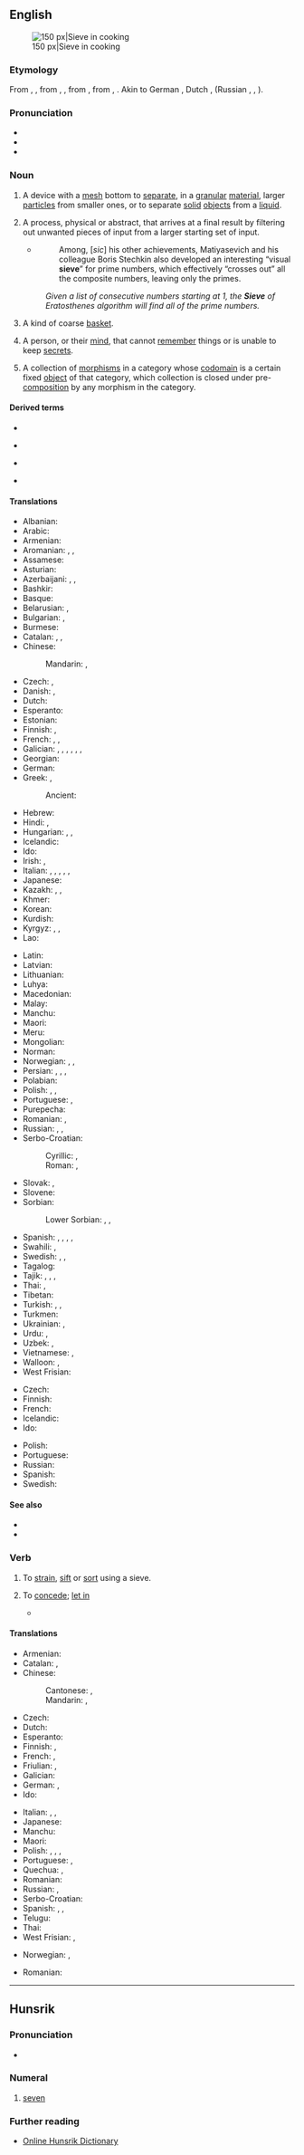 {{also|Sieve}}
==English==
{{wikipedia}}
[[Image:Sieve.jpg|thumb|right|150 px|Sieve in cooking]]

===Etymology===
From {{inh|en|enm|sive}}, {{m|enm|syfe}}, from {{inh|en|ang|sife}}, {{m|ang|sibi||sieve}}, from {{inh|en|gem-pro|*sibi||sieve}}, from {{der|en|ine-pro|*seyp-}}, {{m|ine-pro|*seyb-||to pour, sieve, strain, run, drip}}. Akin to German {{m|de|Sieb}}, Dutch {{m|nl|zeef}}, {{cog|sla-pro|*sito}} (Russian {{m|ru|си́то}}, {{m|ru|сев}}, {{m|ru|се́ять}}).

===Pronunciation===
* {{IPA|/sɪv/|/siːv/|lang=en}}
* {{audio|en-us-sieve.ogg|Audio (US)|lang=en}}
* {{rhymes|ɪv|iːv|lang=en}}

===Noun===
{{en-noun}}

# A device with a [[mesh]] bottom to [[separate#Verb|separate]], in a [[granular]] [[material]], larger [[particle]]s from smaller ones, or to separate [[solid]] [[object]]s from a [[liquid]].
#: {{ux|en|Use the '''sieve''' to get the pasta from the water.}}
# A process, physical or abstract, that arrives at a final result by filtering out unwanted pieces of input from a larger starting set of input.
#* {{quote-web
|year=2010
|author=Luke Mastin
|title=20TH CENTURY MATHEMATICS - ROBINSON AND MATIYASEVICH
|site=www.storyofmathematics.com
|url=http://www.storyofmathematics.com/20th_robinson.html
|accessdate=2013-09-08
}}
#*: Among, [''sic''] his other achievements, Matiyasevich and his colleague Boris Stechkin also developed an interesting “visual '''sieve'''” for prime numbers, which effectively “crosses out” all the composite numbers, leaving only the primes.
#: ''Given a list of consecutive numbers starting at 1, the '''Sieve''' of Eratosthenes algorithm will find all of the prime numbers.''
# {{lb|en|obsolete}} A kind of coarse [[basket]].
#: {{rfquotek|Simmonds}}
# {{lb|en|colloquial}} A person, or their [[mind]], that cannot [[remember]] things or is unable to keep [[secret]]s.
# {{lb|en|category theory}} A collection of [[morphism]]s in a category whose [[codomain]] is a certain fixed [[object]] of that category, which collection is closed under pre-[[composition]] by any morphism in the category.

====Derived terms====
{{top4}}
* {{l|en|have a mind like a sieve}}
{{mid4}}
* {{l|en|leak like a sieve}}
{{mid4}}
* {{l|en|memory like a sieve}}
{{mid4}}
* {{l|en|sievish}}
{{bottom}}

====Translations====
{{trans-top|device to separate larger and smaller objects}}
* Albanian: {{t+|sq|sitë|f}}
* Arabic: {{t|ar|غِرْبَال|m}}
* Armenian: {{t+|hy|մաղ}}
* Aromanian: {{t|rup|sitã|f}}, {{t|rup|tsir|n}}, {{t|rup|dirmonj|n}}
* Assamese: {{t|as|চালনি}}
* Asturian: {{t+|ast|peñera|f}}
* Azerbaijani: {{t+|az|süzgəc}}, {{t+|az|ələk}}, {{t|az|xəlbir}}
* Bashkir: {{t|ba|иләк}}
* Basque: {{t|eu|bahe}}
* Belarusian: {{t|be|рэ́шата|n}}, {{t|be|сі́та|n}}
* Bulgarian: {{t|bg|реше́то|n}}, {{t+|bg|си́то|n}}
* Burmese: {{t+|my|ဆန်ခါ}}
* Catalan: {{qualifier|from solids}} {{t+|ca|garbell|m}}, {{t+|ca|sedàs|m}}, {{qualifier|from liquids}} {{t+|ca|colador|m}}
* Chinese:
*: Mandarin: {{t+|cmn|篩子|sc=Hani}}, {{t+|cmn|筛子|tr=shāizi|sc=Hani}}
* Czech: {{t+|cs|síto|n}}, {{t+|cs|řešeto|n}}
* Danish: {{t+|da|si|c}}, {{t|da|sigte|c}}
* Dutch: {{t+|nl|zeef|f}}
* Esperanto: {{t|eo|kribrilo}}
* Estonian: {{t|et|sõel}}
* Finnish: {{t+|fi|seula}}, {{t+|fi|siivilä}}
* French: {{t+|fr|tamis|m}}, {{t+|fr|crible|m}}, {{t+|fr|passoire|f}} {{qualifier|for cooking}}
* Galician: {{t+|gl|peneira|f}}, {{t|gl|baruto|m}}, {{t|gl|bortel|m}}, {{t|gl|xirgo|m}}, {{t|gl|bandoxo|m}}, {{t|gl|vanelo|m}}, {{t|gl|sarandón|m}}
* Georgian: {{t|ka|საცერი}}
* German: {{t+|de|Sieb|n}}
* Greek: {{t+|el|κόσκινο|n}}, {{t|el|κρισάρα|f|sc=Grek}}
*: Ancient: {{t|grc|κόσκινον|n}}
* Hebrew: {{t+|he|נָפָה|tr=nafá|f}}
* Hindi: {{t+|hi|चलनी|f}}, {{t+|hi|छलनी|f}}
* Hungarian: {{t+|hu|szita}}, {{t+|hu|rosta}}, {{t+|hu|szűrő}}
* Icelandic: {{t+|is|sáld|n}}
* Ido: {{t+|io|sivo}}
* Irish: {{t|ga|criathar|m}}, {{t|ga|rilleán|m}}
* Italian: {{t+|it|setaccio|m}}, {{t+|it|scolino|m}}, {{t+|it|crivello|m}}, {{t+|it|vaglio|m}}, {{t+|it|buratto|m}}, {{t|it|tamiso|m}}
* Japanese: {{t+|ja|篩|tr=ふるい, furui}}
* Kazakh: {{t|kk|елек}}, {{t|kk|қалбыр}}, {{t+|kk|елеуіш}}
* Khmer: {{t-needed|km}}
* Korean: {{t+|ko|체}}
* Kurdish: {{t+|ku|بێژنگ|tr=bêjing}}
* Kyrgyz: {{t+|ky|элек}}, {{t+|ky|элгек}}, {{t+|ky|калбыр}}
* Lao: {{t|lo|ກະຊອນ}}
{{trans-mid}}
* Latin: {{t|la|crībrum|n}}
* Latvian: {{t|lv|siets|m}}
* Lithuanian: {{t|lt|sietas|m}}
* Luhya: {{t|luy|sichungi}}
* Macedonian: {{t|mk|сито|n}}
* Malay: {{t|ms|ayakan}}
* Manchu: {{t|mnc|ᠰᡳᠰᡝᡴᡠ|tr=siseku}}
* Maori: {{t|mi|tātari}}
* Meru: {{t|mer|gichunki}}
* Mongolian: {{t+|mn|шигшүүр|sc=Cyrl}}
* Norman: {{t|nrf|craîncheux|m}}
* Norwegian: {{t|no|sikt|c}}, {{t|no|såld|c}}, {{t+|no|sil|c}}
* Persian: {{t+|fa|الک|tr=alak|sc=fa-Arab}}, {{t+|fa|پرویزن|tr=parvizan}}, {{t+|fa|غربال|tr=ğarbâl|sc=fa-Arab}}, {{t+|fa|سرند|tr=sarand}}
* Polabian: {{t|pox|risetĕ|n}}
* Polish: {{t+|pl|sitko|n}}, {{t+|pl|sito|n}}, {{t+|pl|rzeszoto|n}}
* Portuguese: {{t+|pt|peneira|f}}, {{t+|pt|coador|m}}
* Purepecha: {{t|pua|tsarharakua}}
* Romanian: {{t+|ro|sită|f}}, {{t+|ro|ciur|n}}
* Russian: {{t+|ru|решето́|n}}, {{t+|ru|си́то|n}}, {{t+|ru|дуршла́г|m}} {{qualifier|colander}}
* Serbo-Croatian:
*: Cyrillic: {{t|sh|сито|n|sc=Cyrl}}, {{t|sh|решето|n|sc=Cyrl}}
*: Roman: {{t+|sh|sito|n}}, {{t+|sh|rešeto|n}}
* Slovak: {{t+|sk|sito|n}}, {{t|sk|rešeto|n}}
* Slovene: {{t|sl|rešêto|n}}
* Sorbian:
*: Lower Sorbian: {{t|dsb|kśida|f}}, {{t|dsb|cejźawa|f}}, {{t|dsb|wokawa|f}}
* Spanish: {{t+|es|cedazo|m}}, {{qualifier|from solids}} {{t+|es|criba|f}}, {{t+|es|tamiz|m}}, {{qualifier|from liquids}} {{t+|es|colador|m}}, {{t|es|harnero|m}} {{qualifier|Chile}}
* Swahili: {{t+|sw|kichujio}}, {{t+|sw|mafumbo}}
* Swedish: {{t+|sv|såll|n}}, {{t+|sv|sikt|c}}, {{t+|sv|sil|c}}
* Tagalog: {{t|tl|bistay}}
* Tajik: {{t|tg|элак}}, {{t|tg|ғалбер}}, {{t|tg|ғирбол}}, {{t|tg|ғарбел}}
* Thai: {{t+|th|กระชอน}}, {{t|th|เครื่องร่อน}}
* Tibetan: {{t-needed|bo}}
* Turkish: {{t+|tr|süzgeç}}, {{t+|tr|kalbur}}, {{t+|tr|elek}}
* Turkmen: {{t|tk|elek}}
* Ukrainian: {{t|uk|ре́шето|n}}, {{t|uk|си́то|n}}
* Urdu: {{t|ur|چھلنی|f|tr=chalnī}}, {{t|ur|غرپال|tr=ġarpāl}}
* Uzbek: {{t+|uz|elak}}, {{t+|uz|gʻalvir}}
* Vietnamese: {{t+|vi|rây}}, {{t|vi|rây bột}}
* Walloon: {{t+|wa|raidje|m}} {{qualifier|grains}}, {{t+|wa|passete|f}} {{qualifier|cooking}}
* West Frisian: {{t|fy|souwe}}
{{trans-bottom}}

{{trans-top|process that filters out unwanted pieces of input}}
* Czech: {{t+|cs|síto|n}}
* Finnish: {{t|fi|seulonta}}
* French: {{t+|fr|crible|m}}
* Icelandic: {{t|is|sáldur|n}}
* Ido: {{t|io|sivago}}
{{trans-mid}}
* Polish: {{t+|pl|odcedzanie}}
* Portuguese: {{t+|pt|crivo}}
* Russian: {{t+|ru|просе́ивание|n}}
* Spanish: {{t+|es|criba|f}}
* Swedish: {{t|sv|sållning|n}}
{{trans-bottom}}

====See also====
* {{l|en|riddle}}
* {{l|en|sile}}

===Verb===
{{en-verb|siev}}

# To [[strain]], [[sift]] or [[sort]] using a sieve.
# {{lb|en|sports}} To [[concede]]; [[let in]]
#* {{quote-journal|author=Daniel Taylor|title=Real Madrid win Champions League as Cristiano Ronaldo double defeats Juv|work={{w|The Guardian}} (London)|date=3 June 2017|url=https://www.theguardian.com/football/2017/jun/03/juventus-real-madrid-champions-league-final-match-report
|passage=This was their seventh defeat out of nine finals, including five in a row, and the second half was a chastening experience for the Serie A champions, culminating in them '''sieving''' more goals in one match than in the rest of the competition put together. }}

====Translations====
{{trans-top|to strain, sift or sort using a sieve}}
* Armenian: {{t+|hy|մաղել}}
* Catalan: {{t+|ca|filtrar}}, {{t+|ca|colar}}
* Chinese:
*: Cantonese: {{t|yue|篩|sc=Hani}}, {{t|yue|筛|tr=sai1|sc=Hani}}
*: Mandarin: {{t+|cmn|篩|sc=Hani}}, {{t+|cmn|筛|tr=shāi|sc=Hani}}
* Czech: {{t|cs|prosít}}
* Dutch: {{t+|nl|zeven}}
* Esperanto: {{t+|eo|kribri}}
* Finnish: {{t+|fi|seuloa}}, {{t|fi|siivilöidä}}
* French: {{t+|fr|tamiser}}, {{t+|fr|sasser}}
* Friulian: {{t|fur|trivelâ}}, {{t|fur|tamesâ}}
* Galician: {{t+|gl|peneirar}}
* German: {{t+|de|sieben}}, {{t|de|durchsieben}}
* Ido: {{t+|io|sivagar}}
{{trans-mid}}
* Italian: {{t+|it|setacciare}}, {{t|it|stacciare}}, {{t+|it|crivellare}}
* Japanese: {{t|ja|篩う|tr=[[ふるう]], furuu|sc=Jpan}}
* Manchu: {{t|mnc|ᠰᡳᠰᡝᠮᠪᡳ|tr=sisembi}}
* Maori: {{t|mi|tātari}}
* Polish: {{t+|pl|przesiać}}, {{t+|pl|przesiewać}}, {{t+|pl|odcedzić}}, {{t+|pl|cedzić}}
* Portuguese: {{t+|pt|coar}}, {{t+|pt|peneirar}}
* Quechua: {{t|qu|icharay}}, {{t|qu|suysuy}}
* Romanian: {{t+|ro|cerne}}
* Russian: {{t+|ru|просе́ивать}}, {{t+|ru|отсе́ивать}}
* Serbo-Croatian: {{t+|sh|prosijati}}
* Spanish: {{t+|es|cribar}}, {{t+|es|colar}} {{qualifier|for liquids}}, {{t+|es|cernir}} {{qualifier|for solids}}
* Telugu: {{t+|te|జల్లించు|tr=jallinchu}}
* Thai: {{t+|th|ร่อน}}
* West Frisian: {{t|fy|souje}}, {{t|fy|souwe}}
{{trans-bottom}}

{{checktrans-top}}
* Norwegian: {{t-check|no|sikte}}, {{t-check|no|sålde}}
{{trans-mid}}
* Romanian: {{t-check|ro|sita}}
{{trans-bottom}}

----

==Hunsrik==
{{cardinalbox|hrx|6|7|8|sechs||ord=sibt}}

===Pronunciation===
* {{IPA|/ˈsiːvə/|lang=hrx}}

===Numeral===
{{head|hrx|numeral}}

# {{lb|hrx|cardinal}} [[seven]]
#: {{ux|hrx|Das sin schun '''sieve''' Uher.|That's already '''seven''' o'clock.}}

===Further reading===
* [https://hunsriqueanoriograndense.wordpress.com/dicionario-werterbuch/ Online Hunsrik Dictionary]
